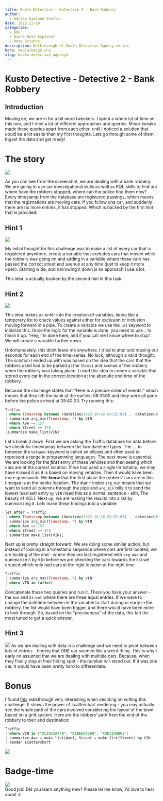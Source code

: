 ```yaml
---
title: Kusto Detective - Detective 2 - Bank Robbery
author:
  - Adrian Kydland Skaftun
date: 2022-12-09
categories:
  - KQL
  - Azure Data Explorer
  - Data Science
description: Walkthrough of Kusto Detective Agency series
hero: media/badge.png
slug: kusto-detective-agency4
---
```

# Kusto Detective - Detective 2 - Bank Robbery
## Introduction
Moving on, we are in for a bit more tweakers. I spent a whole lot of time on this one, and I tried a lot of different approaches and queries. Minor tweaks made these queries apart from each other, until I noticed a solution that could be a lot easier than my first thoughts. Lets go through some of them. Ingest the data and get ready!

# The story
![](media/20221121122344.png)  

As you can see from the screenshot, we are dealing with a bank robbery. We are going to use our investigational skills as well as KQL skills to find out where have the robbers stopped, where can the police find them now? Every timestamp from the database are registered passings, which means that the registrations are moving cars. If you follow one car, and suddenly there are no more entries, it has stopped. Which is backed by the first hint that is provided:

## Hint 1
![](media/20221121133534.png)  

My initial thought for this challenge was to make a list of every car that is registered anywhere, create a variable that excludes cars that moved while the robbery was going on and adding in a variable where these cars has passed the correct street and avenue at any time (just to keep it more open). Starting wide, and narrowing it down is an approach I use a lot.

This idea is actually backed by the second hint in this task:
## Hint 2
![](media/20221121133636.png)  


This idea makes us enter into the creation of variables, kinda like a temporary list to check values against either for exclusion or inclusion moving forward in a pipe. To create a variable we use the `let` keyword to initialize this. Once the logic for the variable is done, you need to use `;` to finish it up. "Hey, I'm done here, and if you call me I know where to stop". We will create a variable further down.

Unfortunelately, this didnt leave me anywhere. I tried to alter and maxing out seconds for each end of the time-series. No luck, although a valid thought. The solution I ended up with was based on the idea that the cars that the robbers used had to be parked at the `Street` and `Ave`nue of the robbery when the robbery was taking place. I used this idea to create a variable that stored every car in the correct location at the absoulte end time of the robbery. 

Because the challenge states that "Here is a precice order of events:" which means that they left the bank at the earliest 08:31:00 and they were all gone before the police arrived at 08:40:00. Try running this:

```sql 
Traffic
| where Timestamp between (datetime(2022-10-16 08:31:00) .. datetime(2022-10-16 08:40:00))
| summarize arg_min(Timestamp, *) by VIN
| where Ave == 157
| where Street == 148
|summarize make_list(VIN)
```

Let's break it down. First we are asking the Traffic database for data before we check for timestamps between the two datetime types. The `..` in between the `between` keyword is called an ellipsis and often used to represent a range in programming languages. The next move is essential. We are looking for the ***first*** entry of these vehicles and then seeing which cars are at the correct location. If we had used a single timestamp, we may have missed it as it is based on moving vehicles. Then it would have been more guesswork. We ***know*** that the first place the robbers' cars are in this timegap is at the banks location. The star `*` inside `arg_min` means that we want to send all columns through the pipe and `arg_min` tells it to send the lowest (earliest) entry `by` `VIN` (read this as a normal sentence - ahh, The beauty of KQL). Next up, we are making the results into a list by summarizing it. Lets make these findings into a variable:

```sql 
let after = Traffic
| where Timestamp between (datetime(2022-10-16 08:31:00) .. datetime(2022-10-16 08:40:00))
| summarize arg_min(Timestamp, *) by VIN
| where Ave == 157
| where Street == 148
| summarize make_list(VIN);
```

Next up is pretty straight forward. We are doing some similar action, but instead of looking in a timestamp sequence where cars are first located, we are looking at the end - where they are last registered with `arg_max` and summarize it by `VIN` before we are checking the cars towards the list we created which only had cars at the right location at the right time.

```sql
Traffic
| summarize arg_max(Timestamp, *) by VIN
| where VIN in (after)
```

Concatenate these two queries and run it. There you have your answer - the `Ave` and `Street` where there are three equal entries. If we were to change the datetime between in the variable to start during or early in the robbery, the list would have been bigger, and there would have been more to look through. So, based on the "preciseness" of the data, this felt the most tuned to get a quick answer. 



## Hint 3
![](media/20221121133934.png)
As we are dealing with data in a challenge and we need to pivot between lots of entries - finding that ONE car seemed like a weird thing. This is why I early on assumed that we are dealing with multiple cars. Because, when they finally stop at their hiding spot - the number will stand out. If it was one car, it would have been pretty hard to differentiate.

# Bonus
I found [this](https://www.opsman.co.za/kusto-detective-agency-challenge-3-bank-robbery/) walkthrough very interesting when deciding on writing this challenge. It shows the power of scatterchart rendering -  you may actually see the whole path of the cars involved considering the layout of the town based on a grid system. Here are the robbers' path from the end of the robbery to their end destination:

```sql
Traffic
| where VIN in ("XC2952A7FB", "RI8E6C4294", "CXDE148D63")
| summarize Ave = make_list(Ave), Street = make_list(Street) by VIN
| render scatterchart 
```

![](media/20221125000248.png)  

# Badge-time
![](media/20221121134205.png)  
Good job! Did you learn anything new? Please let me know, I'd love to hear about it.